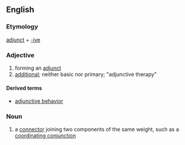 ==English==

===Etymology===

[[adjunct]] + [[-ive]]

===Adjective===
{{en-adj|-}}

# forming an [[adjunct]]
# [[additional]]; neither basic nor primary; "adjunctive therapy"

====Derived terms====
*[[adjunctive behavior]]

===Noun===
{{en-noun}}

# {{grammar}} a [[connector]] joining two components of the same weight, such as a [[coordinating conjunction]]